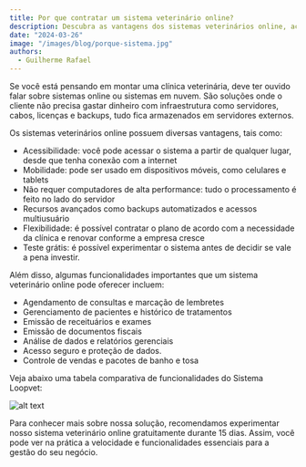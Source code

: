 ---
title: Por que contratar um sistema veterinário online?
description: Descubra as vantagens dos sistemas veterinários online, acesso remoto, mobilidade e recursos avançados. Experimente gratuitamente por 15 dias!
date: "2024-03-26"
image: "/images/blog/porque-sistema.jpg"
authors:
  - Guilherme Rafael
---

Se você está pensando em montar uma clínica veterinária, deve ter ouvido falar sobre sistemas online ou sistemas em nuvem. São soluções onde o cliente não precisa gastar dinheiro com infraestrutura como servidores, cabos, licenças e backups, tudo fica armazenados em servidores externos.

Os sistemas veterinários online possuem diversas vantagens, tais como:

- Acessibilidade: você pode acessar o sistema a partir de qualquer lugar, desde que tenha conexão com a internet
- Mobilidade: pode ser usado em dispositivos móveis, como celulares e tablets
- Não requer computadores de alta performance: tudo o processamento é feito no lado do servidor
- Recursos avançados como backups automatizados e acessos multiusuário
- Flexibilidade: é possível contratar o plano de acordo com a necessidade da clínica e renovar conforme a empresa cresce
- Teste grátis: é possível experimentar o sistema antes de decidir se vale a pena investir.

Além disso, algumas funcionalidades importantes que um sistema veterinário online pode oferecer incluem:

- Agendamento de consultas e marcação de lembretes
- Gerenciamento de pacientes e histórico de tratamentos
- Emissão de receituários e exames
- Emissão de documentos fiscais
- Análise de dados e relatórios gerenciais
- Acesso seguro e proteção de dados.
- Controle de vendas e pacotes de banho e tosa

Veja abaixo uma tabela comparativa de funcionalidades do Sistema Loopvet:

![alt text](/images/blog/tabela.jpg)

Para conhecer mais sobre nossa solução, recomendamos experimentar nosso sistema veterinário online gratuitamente durante 15 dias. Assim, você pode ver na prática a velocidade e funcionalidades essenciais para a gestão do seu negócio.

